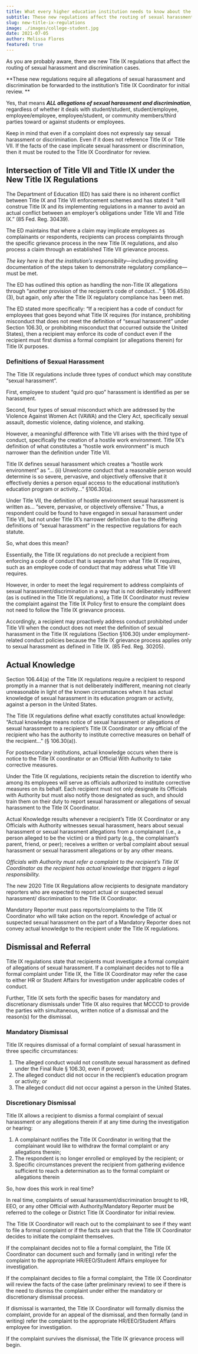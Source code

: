 ```yaml
---
title: What every higher education institution needs to know about the new 2020 Title IX regulations.
subtitle: These new regulations affect the routing of sexual harassment and discrimination caes.
slug: new-title-ix-regulations
image: ./images/college-student.jpg
date: 2021-07-05
author: Melissa Flores
featured: true
---
```


As you are probably aware, there are new Title IX regulations that affect the routing of sexual harassment and discrimination cases.

**These new regulations require all allegations of sexual harassment and discrimination be forwarded to the institution’s Title IX Coordinator for initial review. **

Yes, that means **_ALL allegations of sexual harassment and discrimination_**, regardless of whether it deals with student/student, student/employee, employee/employee, employee/student, or community members/third parties toward or against students or employees.

Keep in mind that even if a complaint does not expressly say sexual harassment or discrimination. Even if it does not reference Title IX or Title VII. If the facts of the case implicate sexual harassment or discrimination, then it must be routed to the Title IX Coordinator for review.

## Intersection of Title VII and Title IX under the New Title IX Regulations

The Department of Education (ED) has said there is no inherent conflict between Title IX and Title VII enforcement schemes and has stated it “will construe Title IX and its implementing regulations in a manner to avoid an actual conflict between an employer’s obligations under Title VII and Title IX.” (85 Fed. Reg. 30439).

The ED maintains that where a claim may implicate employees as complainants or respondents, recipients can process complaints through the specific grievance process in the new Title IX regulations, and also process a claim through an established Title VII grievance process.

_The key here is that the institution’s responsibility_—including providing documentation of the steps taken to demonstrate regulatory compliance—must be met.

The ED has outlined this option as handling the non-Title IX allegations through “another provision of the recipient’s code of conduct...” § 106.45(b)(3), but again, only after the Title IX regulatory compliance has been met.

The ED stated more specifically: “If a recipient has a code of conduct for employees that goes beyond what Title IX requires (for instance, prohibiting misconduct that does not meet the definition of “sexual harassment” under Section 106.30, or prohibiting misconduct that occurred outside the United States), then a recipient may enforce its code of conduct even if the recipient must first dismiss a formal complaint (or allegations therein) for Title IX purposes.

### Definitions of Sexual Harassment

The Title IX regulations include three types of conduct which may constitute “sexual harassment”.

First, employee to student “quid pro quo” harassment is identified as per se harassment.

Second, four types of sexual misconduct which are addressed by the Violence Against Women Act (VAWA) and the Clery Act, specifically sexual assault, domestic violence, dating violence, and stalking.

However, a meaningful difference with Title VII arises with the third type of conduct, specifically the creation of a hostile work environment. Title IX’s definition of what constitutes a “hostile work environment” is much narrower than the definition under Title VII.

Title IX defines sexual harassment which creates a “hostile work environment” as “... (ii) Unwelcome conduct that a reasonable person would determine is so severe, pervasive, and objectively offensive that it effectively denies a person equal access to the educational institution’s education program or activity...” §106.30(a).

Under Title VII, the definition of hostile environment sexual harassment is written as… “severe, pervasive, or objectively offensive.” Thus, a respondent could be found to have engaged in sexual harassment under Title VII, but not under Title IX’s narrower definition due to the differing definitions of “sexual harassment” in the respective regulations for each statute.

So, what does this mean?

Essentially, the Title IX regulations do not preclude a recipient from enforcing a code of conduct that is separate from what Title IX requires, such as an employee code of conduct that may address what Title VII requires.

However, in order to meet the legal requirement to address complaints of sexual harassment/discrimination in a way that is not deliberately indifferent (as is outlined in the Title IX regulations), a Title IX Coordinator must review the complaint against the Title IX Policy first to ensure the complaint does not need to follow the Title IX grievance process.

Accordingly, a recipient may proactively address conduct prohibited under Title VII when the conduct does not meet the definition of sexual harassment in the Title IX regulations (Section §106.30) under employment-related conduct policies because the Title IX grievance process applies only to sexual harassment as defined in Title IX. (85 Fed. Reg. 30205).

## Actual Knowledge

Section 106.44(a) of the Title IX regulations require a recipient to respond promptly in a manner that is not deliberately indifferent, meaning not clearly unreasonable in light of the known circumstances when it has actual knowledge of sexual harassment in its education program or activity, against a person in the United States.

The Title IX regulations define what exactly constitutes actual knowledge: “Actual knowledge means notice of sexual harassment or allegations of sexual harassment to a recipient’s Title IX Coordinator or any official of the recipient who has the authority to institute corrective measures on behalf of the recipient…” (§ 106.30(a)).

For postsecondary institutions, actual knowledge occurs when there is notice to the Title IX coordinator or an Official With Authority to take corrective measures.

Under the Title IX regulations, recipients retain the discretion to identify who among its employees will serve as officials authorized to institute corrective measures on its behalf. Each recipient must not only designate its Officials with Authority but must also notify those designated as such, and should train them on their duty to report sexual harassment or allegations of sexual harassment to the Title IX Coordinator.

Actual Knowledge results whenever a recipient’s Title IX Coordinator or any Officials with Authority witnesses sexual harassment, hears about sexual harassment or sexual harassment allegations from a complainant (i.e., a person alleged to be the victim) or a third party (e.g., the complainant’s parent, friend, or peer); receives a written or verbal complaint about sexual harassment or sexual harassment allegations or by any other means.

_Officials with Authority must refer a complaint to the recipient’s Title IX Coordinator as the recipient has actual knowledge that triggers a legal responsibility._

The new 2020 Title IX Regulations allow recipients to designate mandatory reporters who are expected to report actual or suspected sexual harassment/ discrimination to the Title IX Coordinator.

Mandatory Reporter must pass reports/complaints to the Title IX Coordinator who will take action on the report. Knowledge of actual or suspected sexual harassment on the part of a Mandatory Reporter does not convey actual knowledge to the recipient under the Title IX regulations.

## Dismissal and Referral

Title IX regulations state that recipients must investigate a formal complaint of allegations of sexual harassment. If a complainant decides not to file a formal complaint under Title IX, the Title IX Coordinator may refer the case to either HR or Student Affairs for investigation under applicable codes of conduct.

Further, Title IX sets forth the specific bases for mandatory and discretionary dismissals under Title IX also requires that MCCCD to provide the parties with simultaneous, written notice of a dismissal and the reason(s) for the dismissal.

### Mandatory Dismissal

Title IX requires dismissal of a formal complaint of sexual harassment in three specific circumstances:

1.  The alleged conduct would not constitute sexual harassment as defined under the Final Rule § 106.30, even if proved;
2.  The alleged conduct did not occur in the recipient’s education program or activity; or
3.  The alleged conduct did not occur against a person in the United States.

### Discretionary Dismissal

Title IX allows a recipient to dismiss a formal complaint of sexual harassment or any allegations therein if at any time during the investigation or hearing:

1.  A complainant notifies the Title IX Coordinator in writing that the complainant would like to withdraw the formal complaint or any allegations therein;
2.  The respondent is no longer enrolled or employed by the recipient; or
3.  Specific circumstances prevent the recipient from gathering evidence sufficient to reach a determination as to the formal complaint or allegations therein

So, how does this work in real time?

In real time, complaints of sexual harassment/discrimination brought to HR, EEO, or any other Official with Authority/Mandatory Reporter must be referred to the college or District Title IX Coordinator for initial review.

The Title IX Coordinator will reach out to the complainant to see if they want to file a formal complaint or if the facts are such that the Title IX Coordinator decides to initiate the complaint themselves.

If the complainant decides not to file a formal complaint, the Title IX Coordinator can document such and formally (and in writing) refer the complaint to the appropriate HR/EEO/Student Affairs employee for investigation.

If the complainant decides to file a formal complaint, the Title IX Coordinator will review the facts of the case (after preliminary review) to see if there is the need to dismiss the complaint under either the mandatory or discretionary dismissal process.

If dismissal is warranted, the Title IX Coordinator will formally dismiss the complaint, provide for an appeal of the dismissal, and then formally (and in writing) refer the complaint to the appropriate HR/EEO/Student Affairs employee for investigation.

If the complaint survives the dismissal, the Title IX grievance process will begin.

